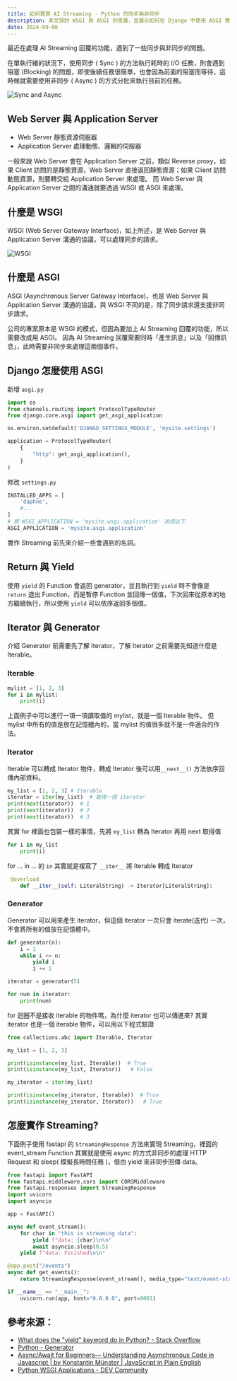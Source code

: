 ```yaml
---
title: 如何實現 AI Streaming - Python 的同步與非同步
description: 本文探討 WSGI 與 ASGI 的差異，並展示如何在 Django 中使用 ASGI 實現 AI Streaming 的非同步處理。
date: 2024-09-06
---
```




最近在處理 AI Streaming 回覆的功能，遇到了一些同步與非同步的問題。

在單執行緒的狀況下，使用同步 ( Sync ) 的方法執行耗時的 I/O 任務，則會遇到阻塞 (Blocking) 的問題，即使後續任務很簡單，也會因為前面的阻塞而等待，這時候就需要使用非同步 ( Async ) 的方式分批來執行目前的任務。

<ImageZoom client:visible>
  <Image src={syncAndAsync} alt="Sync and Async" />
</ImageZoom>

## Web Server 與 Application Server

- Web Server 靜態資源伺服器
- Application Server 處理動態、邏輯的伺服器

一般來說 Web Server 會在 Application Server 之前，類似 Reverse proxy，如果 Client 訪問的是靜態資源，Web Server 直接返回靜態資源；如果 Client 訪問動態資源，則要轉交給 Application Server 來處理。
而 Web Server 與 Application Server 之間的溝通就要透過 WSGI 或 ASGI 來處理。

## 什麼是 WSGI

WSGI (Web Server Gateway Interface)，如上所述，是 Web Server 與 Application Server 溝通的協議，可以處理同步的請求。

<ImageZoom client:visible>
  <Image src={wsgiImage} alt="WSGI" />
</ImageZoom>

## 什麼是 ASGI

ASGI (Asynchronous Server Gateway Interface)，也是 Web Server 與 Application Server 溝通的協議，與 WSGI 不同的是，除了同步請求還支援非同步請求。

公司的專案原本是 WSGI 的模式，但因為要加上 AI Streaming 回覆的功能，所以需要改成用 ASGI。
因為 AI Streaming 回覆需要同時「產生訊息」以及「回傳訊息」，此時需要非同步來處理這兩個事件。

## Django 怎麼使用 ASGI

新增 `asgi.py`

```python
import os
from channels.routing import ProtocolTypeRouter
from django.core.asgi import get_asgi_application

os.environ.setdefault('DJANGO_SETTINGS_MODULE', 'mysite.settings')

application = ProtocolTypeRouter(
    {
        "http": get_asgi_application(),
    }
)
```

修改 `settings.py`

```python
INSTALLED_APPS = [
    'daphne',
	#...
]
# 將 WSGI_APPLICATION = 'mysite.wsgi.application' 改成以下
ASGI_APPLICATION = 'mysite.asgi.application'
```

實作 Streaming 前先來介紹一些會遇到的名詞。

## Return 與 Yield

使用 `yield` 的 Function 會返回 generator，並且執行到 `yield` 時不會像是 `return` 退出 Function，而是暫停 Function 並回傳一個值，下次回來從原本的地方繼續執行，所以使用 `yield` 可以依序返回多個值。

## Iterator 與 Generator

介紹 Generator 前需要先了解 Iterator，了解 Iterator 之前需要先知道什麼是 Iterable。

### Iterable

```python
mylist = [1, 2, 3]
for i in mylist:
    print(i)
```

上面例子中可以進行一項一項讀取值的 mylist，就是一個 Iterable 物件。
但 mylist 中所有的值是放在記憶體內的，當 mylist 的值很多就不是一件適合的作法。

### Iterator

Iterable 可以轉成 Iterator 物件，轉成 Iterator 後可以用`__next__()` 方法依序回傳內部資料。

```python
my_list = [1, 2, 3] # Iterable
iterator = iter(my_list)  # 取得一個 iterator
print(next(iterator))  # 1
print(next(iterator))  # 2
print(next(iterator))  # 3
```

其實 for 裡面也包裝一樣的事情，先將 `my_list` 轉為 Iterator 再用 next 取得值

```python
for i in my_list
	print(i)
```

for ... in ... 的 `in` 其實就是複寫了 `__iter__` 將 Iterable 轉成 Iterator

```python
 @overload
    def __iter__(self: LiteralString) -> Iterator[LiteralString]:
```

### Generator

Generator 可以用來產生 iterator，但這個 iterator 一次只會 iterate(迭代) 一次，不會將所有的值放在記憶體中。

```python
def generator(n):
    i = 1
    while i <= n:
        yield i
        i += 1

iterator = generator(5)

for num in iterator:
    print(num)
```

for 迴圈不是接收 iterable 的物件嗎，為什麼 iterator 也可以傳進來?
其實 iterator 也是一個 iterable 物件，可以用以下程式驗證

```python
from collections.abc import Iterable, Iterator

my_list = [1, 2, 3]

print(isinstance(my_list, Iterable))  # True
print(isinstance(my_list, Iterator))   # False

my_iterator = iter(my_list)

print(isinstance(my_iterator, Iterable))  # True
print(isinstance(my_iterator, Iterator))   # True
```

## 怎麼實作 Streaming?

下面例子使用 fastapi 的 `StreamingResponse` 方法來實現 Streaming，裡面的 event_stream Function 其實就是使用 async 的方式非同步的處理 HTTP Request 和 sleep( 模擬長時間任務 )，借由 yield 來非同步回傳 data。

```python
from fastapi import FastAPI
from fastapi.middleware.cors import CORSMiddleware
from fastapi.responses import StreamingResponse
import uvicorn
import asyncio

app = FastAPI()

async def event_stream():
    for char in "this is streaming data":
        yield f"data: {char}\n\n"
        await asyncio.sleep(0.5)
    yield f"data: Finished\n\n"

@app.post("/events")
async def get_events():
    return StreamingResponse(event_stream(), media_type="text/event-stream")

if __name__ == "__main__":
    uvicorn.run(app, host="0.0.0.0", port=8001)

```

## 參考來源：

- [What does the "yield" keyword do in Python? - Stack Overflow](https://stackoverflow.com/questions/231767/what-does-the-yield-keyword-do-in-python)
- [Python - Generator](https://docs.python.org/3/glossary.html#term-generator)
- [Async/Await for Beginners— Understanding Asynchronous Code in Javascript | by Konstantin Münster | JavaScript in Plain English](https://javascript.plainenglish.io/async-await-for-beginners-understanding-asynchronous-code-in-javascript-748b57ae94e2)
- [Python WSGI Applications - DEV Community](https://dev.to/afrazkhan/python-wsgi-applications-1kjb)
